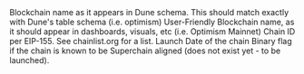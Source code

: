 <ParamField path="blockchain">
Blockchain name as it appears in Dune schema. This should match exactly with Dune&#x27;s table schema (i.e. optimism)
</ParamField>
<ParamField path="blockchain_name">
User-Friendly Blockchain name, as it should appear in dashboards, visuals, etc (i.e. Optimism Mainnet)
</ParamField>
<ParamField path="chain_id">
Chain ID per EIP-155. See chainlist.org for a list.
</ParamField>
<ParamField path="launch_date">
Launch Date of the chain
</ParamField>
<ParamField path="is_superchain">
Binary flag if the chain is known to be Superchain aligned (does not exist yet - to be launched).
</ParamField>
